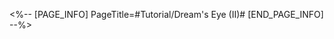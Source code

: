 <%-- [PAGE_INFO]
PageTitle=#Tutorial/Dream's Eye (II)#
[END_PAGE_INFO] --%>
{{Tutorial
|sort      = 606507
|title     = Dream's Eye (II)
|subtitle  = 
|type      = Adventure
|about     = 
|image1    = Tutorial Dream's Eye (II) 1.png{{subst:void|<!--$UPLOAD:<<SpriteOutput/TutorialPic/TutorialPage_606507.png>-<Tutorial Dream's Eye (II) 1.png>-<Tutorial Files>>-->}}
|text1     = Interacting with this device highlights the corresponding {{Color|h|nobold=1|Dream Modules}} and {{Color|h|nobold=1|their trajectory}}.
|image2    = Tutorial Dream's Eye (II) 2.png{{subst:void|<!--$UPLOAD:<<SpriteOutput/TutorialPic/TutorialPage_606508.png>-<Tutorial Dream's Eye (II) 2.png>-<Tutorial Files>>-->}}
|text2     = Use {{Color|h|nobold=1|interactive operations}} to {{Color|h|nobold=1|rotate or move}} the {{Color|h|nobold=1|module}} along the set trajectory.
}}